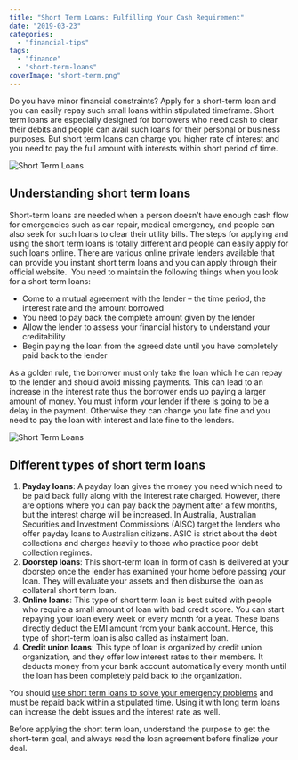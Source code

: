 ```yaml
---
title: "Short Term Loans: Fulfilling Your Cash Requirement"
date: "2019-03-23"
categories: 
  - "financial-tips"
tags: 
  - "finance"
  - "short-term-loans"
coverImage: "short-term.png"
---
```


Do you have minor financial constraints? Apply for a short-term loan and you can easily repay such small loans within stipulated timeframe. Short term loans are especially designed for borrowers who need cash to clear their debits and people can avail such loans for their personal or business purposes. But short term loans can charge you higher rate of interest and you need to pay the full amount with interests within short period of time.

![Short Term Loans](/images/blog-images/9314ca14bacef913ed0662eae1642014.jpg "Short Term Loans")

## Understanding short term loans

Short-term loans are needed when a person doesn’t have enough cash flow for emergencies such as car repair, medical emergency, and people can also seek for such loans to clear their utility bills. The steps for applying and using the short term loans is totally different and people can easily apply for such loans online. There are various online private lenders available that can provide you instant short term loans and you can apply through their official website.  You need to maintain the following things when you look for a short term loans:

- Come to a mutual agreement with the lender – the time period, the interest rate and the amount borrowed
- You need to pay back the complete amount given by the lender
- Allow the lender to assess your financial history to understand your creditability
- Begin paying the loan from the agreed date until you have completely paid back to the lender

As a golden rule, the borrower must only take the loan which he can repay to the lender and should avoid missing payments. This can lead to an increase in the interest rate thus the borrower ends up paying a larger amount of money. You must inform your lender if there is going to be a delay in the payment. Otherwise they can change you late fine and you need to pay the loan with interest and late fine to the lenders.

![Short Term Loans](/images/blog-images/1997f21b6ae33155f1e3ec83145883fb.jpg "Short Term Loans")

## Different types of short term loans

1. **Payday loans**: A payday loan gives the money you need which need to be paid back fully along with the interest rate charged. However, there are options where you can pay back the payment after a few months, but the interest charge will be increased. In Australia, Australian Securities and Investment Commissions (AISC) target the lenders who offer payday loans to Australian citizens. ASIC is strict about the debt collections and charges heavily to those who practice poor debt collection regimes.
2. **Doorstep loans**: This short-term loan in form of cash is delivered at your doorstep once the lender has examined your home before passing your loan. They will evaluate your assets and then disburse the loan as collateral short term loan.
3. **Online loans**: This type of short term loan is best suited with people who require a small amount of loan with bad credit score. You can start repaying your loan every week or every month for a year. These loans directly deduct the EMI amount from your bank account. Hence, this type of short-term loan is also called as instalment loan.
4. **Credit union loans**: This type of loan is organized by credit union organization, and they offer low interest rates to their members. It deducts money from your bank account automatically every month until the loan has been completely paid back to the organization.

You should [use short term loans to solve your emergency problems](https://www.gatewayequity.com.au/short-term-loans-brisbane/) and must be repaid back within a stipulated time. Using it with long term loans can increase the debt issues and the interest rate as well.

Before applying the short term loan, understand the purpose to get the short-term goal, and always read the loan agreement before finalize your deal.
